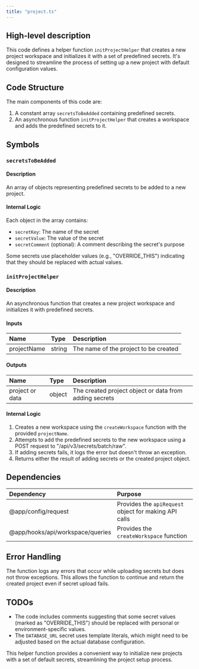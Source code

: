 ```yaml
---
title: "project.ts"
---
```


## High-level description
This code defines a helper function `initProjectHelper` that creates a new project workspace and initializes it with a set of predefined secrets. It's designed to streamline the process of setting up a new project with default configuration values.

## Code Structure
The main components of this code are:
1. A constant array `secretsToBeAdded` containing predefined secrets.
2. An asynchronous function `initProjectHelper` that creates a workspace and adds the predefined secrets to it.

## Symbols

### `secretsToBeAdded`
#### Description
An array of objects representing predefined secrets to be added to a new project.

#### Internal Logic
Each object in the array contains:
- `secretKey`: The name of the secret
- `secretValue`: The value of the secret
- `secretComment` (optional): A comment describing the secret's purpose

Some secrets use placeholder values (e.g., "OVERRIDE_THIS") indicating that they should be replaced with actual values.

### `initProjectHelper`
#### Description
An asynchronous function that creates a new project workspace and initializes it with predefined secrets.

#### Inputs
| Name | Type | Description |
|:-----|:-----|:------------|
| projectName | string | The name of the project to be created |

#### Outputs
| Name | Type | Description |
|:-----|:-----|:------------|
| project or data | object | The created project object or data from adding secrets |

#### Internal Logic
1. Creates a new workspace using the `createWorkspace` function with the provided `projectName`.
2. Attempts to add the predefined secrets to the new workspace using a POST request to "/api/v3/secrets/batch/raw".
3. If adding secrets fails, it logs the error but doesn't throw an exception.
4. Returns either the result of adding secrets or the created project object.

## Dependencies
| Dependency | Purpose |
|:-----------|:--------|
| @app/config/request | Provides the `apiRequest` object for making API calls |
| @app/hooks/api/workspace/queries | Provides the `createWorkspace` function |

## Error Handling
The function logs any errors that occur while uploading secrets but does not throw exceptions. This allows the function to continue and return the created project even if secret upload fails.

## TODOs
- The code includes comments suggesting that some secret values (marked as "OVERRIDE_THIS") should be replaced with personal or environment-specific values.
- The `DATABASE_URL` secret uses template literals, which might need to be adjusted based on the actual database configuration.

This helper function provides a convenient way to initialize new projects with a set of default secrets, streamlining the project setup process.